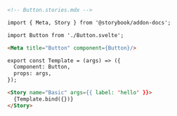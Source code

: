 ```md
<!-- Button.stories.mdx -->

import { Meta, Story } from '@storybook/addon-docs';

import Button from './Button.svelte';

<Meta title="Button" component={Button}/>

export const Template = (args) => ({
  Component: Button,
  props: args,
});

<Story name="Basic" args={{ label: 'hello' }}>
  {Template.bind({})}
</Story>
```